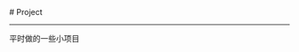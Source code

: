 
<BaseLayout PageID="project">
  <BaseCard title="Project">
# Project
    
---
    
平时做的一些小项目

  </BaseCard>
  <EnvelopeCard
    title="Frosti"
    image="https://frosti.saroprock.com/view.png"
    desc="一个干净、优美、快速的博客模板！"
    url="frosti"
    pubDate="Mar 17 2024"
    badge="NEW"
    target="_self"
  />
</BaseLayout>
